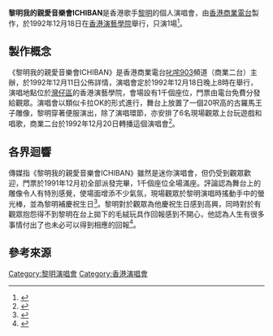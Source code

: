 {{Infobox concert
| concert_name      = 黎明我的親愛音樂會ICHIBAN
| image             = 
| caption           = 
| artist            = [[黎明|黎明]]
| type              = 香港
| date              = 1992年12月18日
| venue             = {{BHKG}}[[香港演藝學院|香港演藝學院]]
| album             = <!-- or | albums = -->
| number_of_shows   = 1場
| guests            = 
| attendance        = 約一千人
| budget            = 
| website           = 
| last_concert      = [[黎明一夜傾情演唱會|黎明一夜傾情演唱會]]<br>（1992）
| this_concert      = 黎明我的親愛音樂會ICHIBAN <br>（1992）
| next_concert      = [[黎明夏日傾情演唱會|黎明夏日傾情演唱會]] <br>（1993）
}}

'''黎明我的親愛音樂會ICHIBAN '''是香港歌手[[黎明|黎明]]的個人演唱會，由[[香港商業電台|香港商業電台]]製作，於1992年12月18日在[[香港演藝學院|香港演藝學院]]舉行，只演1場<ref>{{Cite web|url = https://www.881903.com/highlight/2371615/廣東爆谷-明日之廣東歌/12月18日之廣東歌 |title = 12月18日之廣東歌 |date = 2020-12-17 |publisher = 商業電台 |language = zh |accessdate = 2021-06-05 |archive-url = http://web.archive.org/web/20210605024333/https://www.881903.com/highlight/2371615/廣東爆谷-明日之廣東歌/12月18日之廣東歌 |archive-date = 2021-06-05 |dead-url = no}}</ref>。

== 製作概念 ==
《黎明我的親愛音樂會ICHIBAN》是香港商業電台[[叱咤903|叱咤903]]頻道（商業二台）主辦，於1992年12月11日公佈詳情，演唱會定於1992年12月18日晚上8時在舉行，演唱地點位於[[灣仔區|灣仔區]]的香港演藝學院，會場設有1千個座位，門票由電台免費分發給觀眾。演唱會以類似卡拉OK的形式進行，舞台上放置了一個20呎高的古羅馬王子雕像，黎明穿著便服演出，除了演唱環節，亦安排了6名現場觀眾上台玩遊戲和唱歌，商業二台於1992年12月20日轉播這個演唱會<ref>{{cite news |language = zh |url = https://i.imgur.com/oEJ6vkb.jpg |title = 黎明我的親愛音樂會 十二月十八演藝舉行 |publisher = 大公報 |date = 1992-12-12 |accessdate = 2021-04-28 |archive-url = http://web.archive.org/web/20210428072157/https://i.imgur.com/oEJ6vkb.jpg |archive-date = 2021-04-28 |dead-url = yes}}</ref>。

== 各界迴響 ==
傳媒指《黎明我的親愛音樂會ICHIBAN》雖然是迷你演唱會，但仍受到觀眾歡迎，門票於1991年12月初全部派發完畢，1千個座位全場滿座。評論認為舞台上的雕像令人有特別感覺，使場面增添不少氣氛，現場觀眾於黎明演唱時搖動手中的螢光棒，並為黎明補慶祝生日<ref>{{cite news|language = zh |url = https://i.imgur.com/bl1Y812.jpg |title = 黎明一番好嘢音樂會 迷你演唱仍大受歡迎 |publisher = 報章|date = 1992-12-19 |accessdate = 2021-04-28 |archive-url = https://web.archive.org/web/20210428072338/https://i.imgur.com/bl1Y812.jpg |archive-date = 2021-04-28 |dead-url = yes}}</ref>。黎明對於觀眾為他慶祝生日感到高興，同時對於有觀眾抱怨得不到黎明在台上拋下的毛絨玩具作回報感到不開心，他認為人生有很多事情付出了也未必可以得到相應的回報<ref>{{cite news |language = zh |url = https://i.imgur.com/QDZPcau.jpg |title = 若有朝歌迷全離去 黎明稱會處之泰然 |publisher = 報章 | date = 1992-12-20 |accessdate = 2022-05-12 |archive-url = http://web.archive.org/web/20220512065147/https://i.imgur.com/QDZPcau.jpg |archive-date = 2022-05-12 |dead-url = yes}}</ref>。

== 參考來源 ==
{{reflist}}
{{portal bar|音樂}}
{{黎明}}
[[Category:黎明演唱會|Category:黎明演唱會]]
[[Category:香港演唱會|Category:香港演唱會]]